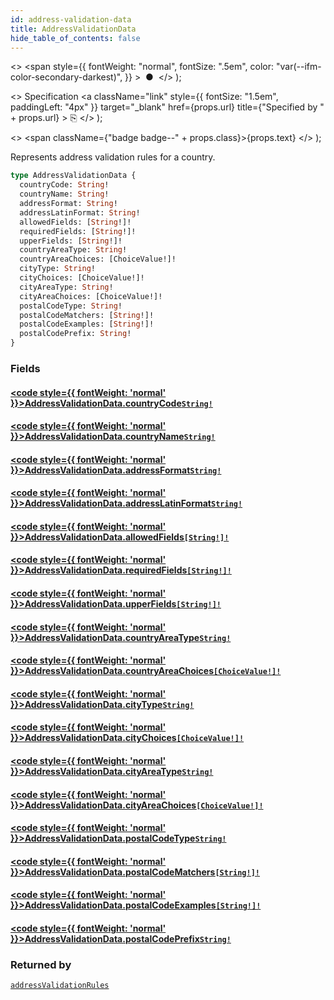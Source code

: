 ```yaml
---
id: address-validation-data
title: AddressValidationData
hide_table_of_contents: false
---
```


  <>
    <span
      style={{
        fontWeight: "normal",
        fontSize: ".5em",
        color: "var(--ifm-color-secondary-darkest)",
      }}
    >
      &nbsp;●&nbsp;
    </span>
  </>
);

  <>
    Specification
    <a
      className="link"
      style={{ fontSize: "1.5em", paddingLeft: "4px" }}
      target="\_blank"
      href={props.url}
      title={"Specified by " + props.url}
    >
      ⎘
    </a>
  </>
);

  <>
    <span className={"badge badge--" + props.class}>{props.text}</span>
  </>
);

Represents address validation rules for a country.

```graphql
type AddressValidationData {
  countryCode: String!
  countryName: String!
  addressFormat: String!
  addressLatinFormat: String!
  allowedFields: [String!]!
  requiredFields: [String!]!
  upperFields: [String!]!
  countryAreaType: String!
  countryAreaChoices: [ChoiceValue!]!
  cityType: String!
  cityChoices: [ChoiceValue!]!
  cityAreaType: String!
  cityAreaChoices: [ChoiceValue!]!
  postalCodeType: String!
  postalCodeMatchers: [String!]!
  postalCodeExamples: [String!]!
  postalCodePrefix: String!
}
```

### Fields

#### [<code style={{ fontWeight: 'normal' }}>AddressValidationData.<b>countryCode</b></code>](#)<Bullet />[`String!`](../../../api-reference/miscellaneous/scalars/string) <Badge class="secondary" text="non-null"/> <Badge class="secondary" text="scalar"/> <Badge class="secondary" text="miscellaneous"/>

>

#### [<code style={{ fontWeight: 'normal' }}>AddressValidationData.<b>countryName</b></code>](#)<Bullet />[`String!`](../../../api-reference/miscellaneous/scalars/string) <Badge class="secondary" text="non-null"/> <Badge class="secondary" text="scalar"/> <Badge class="secondary" text="miscellaneous"/>

>

#### [<code style={{ fontWeight: 'normal' }}>AddressValidationData.<b>addressFormat</b></code>](#)<Bullet />[`String!`](../../../api-reference/miscellaneous/scalars/string) <Badge class="secondary" text="non-null"/> <Badge class="secondary" text="scalar"/> <Badge class="secondary" text="miscellaneous"/>

>

#### [<code style={{ fontWeight: 'normal' }}>AddressValidationData.<b>addressLatinFormat</b></code>](#)<Bullet />[`String!`](../../../api-reference/miscellaneous/scalars/string) <Badge class="secondary" text="non-null"/> <Badge class="secondary" text="scalar"/> <Badge class="secondary" text="miscellaneous"/>

>

#### [<code style={{ fontWeight: 'normal' }}>AddressValidationData.<b>allowedFields</b></code>](#)<Bullet />[`[String!]!`](../../../api-reference/miscellaneous/scalars/string) <Badge class="secondary" text="non-null"/> <Badge class="secondary" text="scalar"/> <Badge class="secondary" text="miscellaneous"/>

>

#### [<code style={{ fontWeight: 'normal' }}>AddressValidationData.<b>requiredFields</b></code>](#)<Bullet />[`[String!]!`](../../../api-reference/miscellaneous/scalars/string) <Badge class="secondary" text="non-null"/> <Badge class="secondary" text="scalar"/> <Badge class="secondary" text="miscellaneous"/>

>

#### [<code style={{ fontWeight: 'normal' }}>AddressValidationData.<b>upperFields</b></code>](#)<Bullet />[`[String!]!`](../../../api-reference/miscellaneous/scalars/string) <Badge class="secondary" text="non-null"/> <Badge class="secondary" text="scalar"/> <Badge class="secondary" text="miscellaneous"/>

>

#### [<code style={{ fontWeight: 'normal' }}>AddressValidationData.<b>countryAreaType</b></code>](#)<Bullet />[`String!`](../../../api-reference/miscellaneous/scalars/string) <Badge class="secondary" text="non-null"/> <Badge class="secondary" text="scalar"/> <Badge class="secondary" text="miscellaneous"/>

>

#### [<code style={{ fontWeight: 'normal' }}>AddressValidationData.<b>countryAreaChoices</b></code>](#)<Bullet />[`[ChoiceValue!]!`](../../../api-reference/miscellaneous/objects/choice-value) <Badge class="secondary" text="non-null"/> <Badge class="secondary" text="object"/> <Badge class="secondary" text="miscellaneous"/>

>

#### [<code style={{ fontWeight: 'normal' }}>AddressValidationData.<b>cityType</b></code>](#)<Bullet />[`String!`](../../../api-reference/miscellaneous/scalars/string) <Badge class="secondary" text="non-null"/> <Badge class="secondary" text="scalar"/> <Badge class="secondary" text="miscellaneous"/>

>

#### [<code style={{ fontWeight: 'normal' }}>AddressValidationData.<b>cityChoices</b></code>](#)<Bullet />[`[ChoiceValue!]!`](../../../api-reference/miscellaneous/objects/choice-value) <Badge class="secondary" text="non-null"/> <Badge class="secondary" text="object"/> <Badge class="secondary" text="miscellaneous"/>

>

#### [<code style={{ fontWeight: 'normal' }}>AddressValidationData.<b>cityAreaType</b></code>](#)<Bullet />[`String!`](../../../api-reference/miscellaneous/scalars/string) <Badge class="secondary" text="non-null"/> <Badge class="secondary" text="scalar"/> <Badge class="secondary" text="miscellaneous"/>

>

#### [<code style={{ fontWeight: 'normal' }}>AddressValidationData.<b>cityAreaChoices</b></code>](#)<Bullet />[`[ChoiceValue!]!`](../../../api-reference/miscellaneous/objects/choice-value) <Badge class="secondary" text="non-null"/> <Badge class="secondary" text="object"/> <Badge class="secondary" text="miscellaneous"/>

>

#### [<code style={{ fontWeight: 'normal' }}>AddressValidationData.<b>postalCodeType</b></code>](#)<Bullet />[`String!`](../../../api-reference/miscellaneous/scalars/string) <Badge class="secondary" text="non-null"/> <Badge class="secondary" text="scalar"/> <Badge class="secondary" text="miscellaneous"/>

>

#### [<code style={{ fontWeight: 'normal' }}>AddressValidationData.<b>postalCodeMatchers</b></code>](#)<Bullet />[`[String!]!`](../../../api-reference/miscellaneous/scalars/string) <Badge class="secondary" text="non-null"/> <Badge class="secondary" text="scalar"/> <Badge class="secondary" text="miscellaneous"/>

>

#### [<code style={{ fontWeight: 'normal' }}>AddressValidationData.<b>postalCodeExamples</b></code>](#)<Bullet />[`[String!]!`](../../../api-reference/miscellaneous/scalars/string) <Badge class="secondary" text="non-null"/> <Badge class="secondary" text="scalar"/> <Badge class="secondary" text="miscellaneous"/>

>

#### [<code style={{ fontWeight: 'normal' }}>AddressValidationData.<b>postalCodePrefix</b></code>](#)<Bullet />[`String!`](../../../api-reference/miscellaneous/scalars/string) <Badge class="secondary" text="non-null"/> <Badge class="secondary" text="scalar"/> <Badge class="secondary" text="miscellaneous"/>

>

### Returned by

[`addressValidationRules`](../../../api-reference/users/queries/address-validation-rules) <Badge class="secondary" text="query"/>

